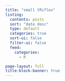 ```yaml
---
title: "small tRifles"
listing:
  contents: posts
  sort: "date desc"
  type: default
  categories: true
  sort-ui: false
  filter-ui: false
  feed: 
    categories: 
      - R

page-layout: full
title-block-banner: true
---
```


<link rel="me" href="https://fosstodon.org/@gsapijaszko">